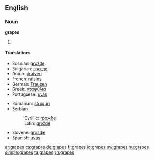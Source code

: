==English==

===Noun===
'''grapes'''

# {{plural of|[[grape]]}}

====Translations====
{{trans-top|plural of grape}}
* Bosnian: [[grožđe#Bosnian|grožđe]] {{n|p}}
* Bulgarian: [[грозде]] {{n|p}}
* Dutch: [[druiven]] {{f|p}}
* French: [[raisins]] {{m|p}}
* German: [[Trauben]] {{f|p}}
* Greek: [[σταφύλια]]
* Portuguese: [[uvas]] {{f|p}}
{{trans-mid}}
* Romanian: [[struguri]] {{m|p}}
* Serbian:
*: Cyrillic: [[грожђе#Serbian|грожђе]] {{n}} {{p}}
*: Latin: [[grožđe#Serbian|grožđe]] {{n}} {{p}}
* Slovene: [[grozdje]] {{n|p}}
* Spanish: [[uvas]] {{f|p}}
{{trans-bottom}}

[[ar:grapes]]
[[ca:grapes]]
[[de:grapes]]
[[fr:grapes]]
[[io:grapes]]
[[sw:grapes]]
[[hu:grapes]]
[[simple:grapes]]
[[ta:grapes]]
[[zh:grapes]]